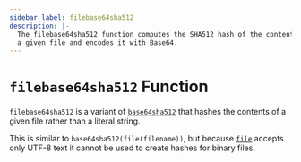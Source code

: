 ```yaml
---
sidebar_label: filebase64sha512
description: |-
  The filebase64sha512 function computes the SHA512 hash of the contents of
  a given file and encodes it with Base64.
---
```


# `filebase64sha512` Function

`filebase64sha512` is a variant of [`base64sha512`](../../language/functions/base64sha512.mdx)
that hashes the contents of a given file rather than a literal string.

This is similar to `base64sha512(file(filename))`, but
because [`file`](../../language/functions/file.mdx) accepts only UTF-8 text it cannot be used to
create hashes for binary files.
